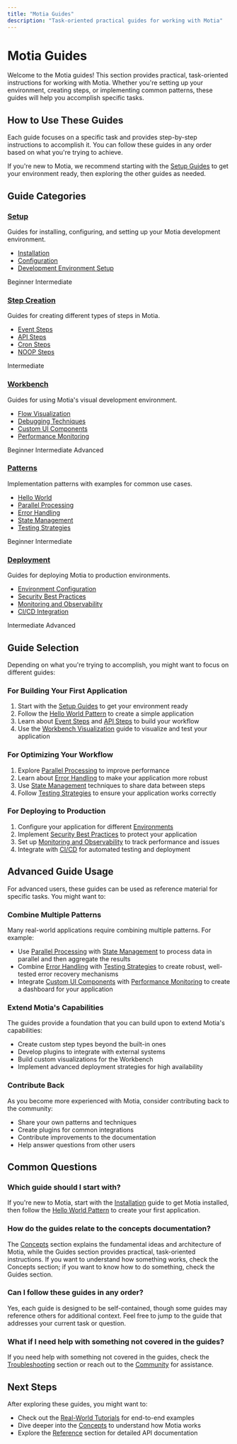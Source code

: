```yaml
---
title: "Motia Guides"
description: "Task-oriented practical guides for working with Motia"
---
```


# Motia Guides

<div className="beginner-content">

Welcome to the Motia guides! This section provides practical, task-oriented instructions for working with Motia. Whether you're setting up your environment, creating steps, or implementing common patterns, these guides will help you accomplish specific tasks.

## How to Use These Guides

Each guide focuses on a specific task and provides step-by-step instructions to accomplish it. You can follow these guides in any order based on what you're trying to achieve.

If you're new to Motia, we recommend starting with the [Setup Guides](/docs/guides/setup) to get your environment ready, then exploring the other guides as needed.

</div>

## Guide Categories

<div className="grid grid-cols-1 md:grid-cols-2 gap-6 mt-8">
  <div className="p-6 border rounded-lg hover:shadow-md transition-shadow">
    <h3 className="text-xl font-bold">
      <a href="/docs/guides/setup">Setup</a>
    </h3>
    <p className="mt-2">
      Guides for installing, configuring, and setting up your Motia development environment.
    </p>
    <ul className="mt-4 space-y-2">
      <li><a href="/docs/guides/setup/installation">Installation</a></li>
      <li><a href="/docs/guides/setup/configuration">Configuration</a></li>
      <li><a href="/docs/guides/setup/environment-setup">Development Environment Setup</a></li>
    </ul>
    <div className="mt-4">
      <span className="inline-block px-2 py-1 text-xs font-semibold rounded-full bg-blue-100 text-blue-800">
        Beginner
      </span>
      <span className="inline-block ml-2 px-2 py-1 text-xs font-semibold rounded-full bg-green-100 text-green-800">
        Intermediate
      </span>
    </div>
  </div>
  
  <div className="p-6 border rounded-lg hover:shadow-md transition-shadow">
    <h3 className="text-xl font-bold">
      <a href="/docs/guides/step-creation">Step Creation</a>
    </h3>
    <p className="mt-2">
      Guides for creating different types of steps in Motia.
    </p>
    <ul className="mt-4 space-y-2">
      <li><a href="/docs/guides/step-creation/event-steps">Event Steps</a></li>
      <li><a href="/docs/guides/step-creation/api-steps">API Steps</a></li>
      <li><a href="/docs/guides/step-creation/cron-steps">Cron Steps</a></li>
      <li><a href="/docs/guides/step-creation/noop-steps">NOOP Steps</a></li>
    </ul>
    <div className="mt-4">
      <span className="inline-block px-2 py-1 text-xs font-semibold rounded-full bg-green-100 text-green-800">
        Intermediate
      </span>
    </div>
  </div>
  
  <div className="p-6 border rounded-lg hover:shadow-md transition-shadow">
    <h3 className="text-xl font-bold">
      <a href="/docs/guides/workbench">Workbench</a>
    </h3>
    <p className="mt-2">
      Guides for using Motia's visual development environment.
    </p>
    <ul className="mt-4 space-y-2">
      <li><a href="/docs/guides/workbench/visualization">Flow Visualization</a></li>
      <li><a href="/docs/guides/workbench/debugging">Debugging Techniques</a></li>
      <li><a href="/docs/guides/workbench/custom-ui">Custom UI Components</a></li>
      <li><a href="/docs/guides/workbench/performance">Performance Monitoring</a></li>
    </ul>
    <div className="mt-4">
      <span className="inline-block px-2 py-1 text-xs font-semibold rounded-full bg-blue-100 text-blue-800">
        Beginner
      </span>
      <span className="inline-block ml-2 px-2 py-1 text-xs font-semibold rounded-full bg-green-100 text-green-800">
        Intermediate
      </span>
      <span className="inline-block ml-2 px-2 py-1 text-xs font-semibold rounded-full bg-purple-100 text-purple-800">
        Advanced
      </span>
    </div>
  </div>
  
  <div className="p-6 border rounded-lg hover:shadow-md transition-shadow">
    <h3 className="text-xl font-bold">
      <a href="/docs/guides/patterns">Patterns</a>
    </h3>
    <p className="mt-2">
      Implementation patterns with examples for common use cases.
    </p>
    <ul className="mt-4 space-y-2">
      <li><a href="/docs/guides/patterns/hello-world">Hello World</a></li>
      <li><a href="/docs/guides/patterns/parallel-processing">Parallel Processing</a></li>
      <li><a href="/docs/guides/patterns/error-handling">Error Handling</a></li>
      <li><a href="/docs/guides/patterns/state-management">State Management</a></li>
      <li><a href="/docs/guides/patterns/testing-strategies">Testing Strategies</a></li>
    </ul>
    <div className="mt-4">
      <span className="inline-block px-2 py-1 text-xs font-semibold rounded-full bg-blue-100 text-blue-800">
        Beginner
      </span>
      <span className="inline-block ml-2 px-2 py-1 text-xs font-semibold rounded-full bg-green-100 text-green-800">
        Intermediate
      </span>
    </div>
  </div>
  
  <div className="p-6 border rounded-lg hover:shadow-md transition-shadow">
    <h3 className="text-xl font-bold">
      <a href="/docs/guides/deployment">Deployment</a>
    </h3>
    <p className="mt-2">
      Guides for deploying Motia to production environments.
    </p>
    <ul className="mt-4 space-y-2">
      <li><a href="/docs/guides/deployment/environments">Environment Configuration</a></li>
      <li><a href="/docs/guides/deployment/security">Security Best Practices</a></li>
      <li><a href="/docs/guides/deployment/monitoring">Monitoring and Observability</a></li>
      <li><a href="/docs/guides/deployment/ci-cd">CI/CD Integration</a></li>
    </ul>
    <div className="mt-4">
      <span className="inline-block px-2 py-1 text-xs font-semibold rounded-full bg-green-100 text-green-800">
        Intermediate
      </span>
      <span className="inline-block ml-2 px-2 py-1 text-xs font-semibold rounded-full bg-purple-100 text-purple-800">
        Advanced
      </span>
    </div>
  </div>
</div>

<div className="intermediate-content">

## Guide Selection

Depending on what you're trying to accomplish, you might want to focus on different guides:

### For Building Your First Application

1. Start with the [Setup Guides](/docs/guides/setup) to get your environment ready
2. Follow the [Hello World Pattern](/docs/guides/patterns/hello-world) to create a simple application
3. Learn about [Event Steps](/docs/guides/step-creation/event-steps) and [API Steps](/docs/guides/step-creation/api-steps) to build your workflow
4. Use the [Workbench Visualization](/docs/guides/workbench/visualization) guide to visualize and test your application

### For Optimizing Your Workflow

1. Explore [Parallel Processing](/docs/guides/patterns/parallel-processing) to improve performance
2. Learn about [Error Handling](/docs/guides/patterns/error-handling) to make your application more robust
3. Use [State Management](/docs/guides/patterns/state-management) techniques to share data between steps
4. Follow [Testing Strategies](/docs/guides/patterns/testing-strategies) to ensure your application works correctly

### For Deploying to Production

1. Configure your application for different [Environments](/docs/guides/deployment/environments)
2. Implement [Security Best Practices](/docs/guides/deployment/security) to protect your application
3. Set up [Monitoring and Observability](/docs/guides/deployment/monitoring) to track performance and issues
4. Integrate with [CI/CD](/docs/guides/deployment/ci-cd) for automated testing and deployment

</div>

<div className="advanced-content">

## Advanced Guide Usage

For advanced users, these guides can be used as reference material for specific tasks. You might want to:

### Combine Multiple Patterns

Many real-world applications require combining multiple patterns. For example:

- Use [Parallel Processing](/docs/guides/patterns/parallel-processing) with [State Management](/docs/guides/patterns/state-management) to process data in parallel and then aggregate the results
- Combine [Error Handling](/docs/guides/patterns/error-handling) with [Testing Strategies](/docs/guides/patterns/testing-strategies) to create robust, well-tested error recovery mechanisms
- Integrate [Custom UI Components](/docs/guides/workbench/custom-ui) with [Performance Monitoring](/docs/guides/workbench/performance) to create a dashboard for your application

### Extend Motia's Capabilities

The guides provide a foundation that you can build upon to extend Motia's capabilities:

- Create custom step types beyond the built-in ones
- Develop plugins to integrate with external systems
- Build custom visualizations for the Workbench
- Implement advanced deployment strategies for high availability

### Contribute Back

As you become more experienced with Motia, consider contributing back to the community:

- Share your own patterns and techniques
- Create plugins for common integrations
- Contribute improvements to the documentation
- Help answer questions from other users

</div>

## Common Questions

### Which guide should I start with?

If you're new to Motia, start with the [Installation](/docs/guides/setup/installation) guide to get Motia installed, then follow the [Hello World Pattern](/docs/guides/patterns/hello-world) to create your first application.

### How do the guides relate to the concepts documentation?

The [Concepts](/docs/concepts) section explains the fundamental ideas and architecture of Motia, while the Guides section provides practical, task-oriented instructions. If you want to understand how something works, check the Concepts section; if you want to know how to do something, check the Guides section.

### Can I follow these guides in any order?

Yes, each guide is designed to be self-contained, though some guides may reference others for additional context. Feel free to jump to the guide that addresses your current task or question.

### What if I need help with something not covered in the guides?

If you need help with something not covered in the guides, check the [Troubleshooting](/docs/troubleshooting) section or reach out to the [Community](/docs/community) for assistance.

## Next Steps

After exploring these guides, you might want to:

- Check out the [Real-World Tutorials](/docs/real-world-tutorials) for end-to-end examples
- Dive deeper into the [Concepts](/docs/concepts) to understand how Motia works
- Explore the [Reference](/docs/reference) section for detailed API documentation
